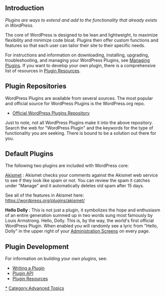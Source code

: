 {{Languages|
{{ar|الإضافات}}
{{en|Plugins}}
{{es|Plugins}}
{{fr|Plugins}}
{{it|Plugins}}
{{nl|Plugins}}
{{ja|プラグイン}}
{{ko|Plugins}}
{{lo|Plugins}}
{{mk|Додатоци}}
{{mya|Plugins}}
{{pt|Plugins}}
{{pt-br|O_que_são_Plugins_WordPress}}
{{ru|Плагины}}
{{sk|Moduly}}
{{th|Plugins}}
{{zh-cn|插件}}
{{zh-tw|外掛程式}}
{{vi|Plugins}}
}}

==Introduction==
''Plugins are ways to extend and add to the functionality that already exists in WordPress''.

The core of WordPress is designed to be lean and lightweight, to maximize flexibility and minimize code bloat. Plugins then offer custom functions and features so that each user can tailor their site to their specific needs.

For instructions and information on downloading, installing, upgrading, troubleshooting, and managing your WordPress Plugins, see [[Managing Plugins]]. If you want to develop your own plugin, there is a comprehensive list of resources in [[Plugin Resources]].

==Plugin Repositories==

WordPress Plugins are available from several sources. The most popular and official source for WordPress Plugins is the WordPress.org repo.

* [https://wordpress.org/plugins/ Official WordPress Plugins Repository]

Just to note, not all WordPress Plugins make it into the above repository. Search the web for "WordPress Plugin" and the keywords for the type of functionality you are seeking. There is bound to be a solution out there for you.

==Default Plugins==
The following two plugins are included with WordPress core:

; [[Akismet]] : Akismet checks your comments against the Akismet web service to see if they look like spam or not. You can review the spam it catches under "Manage" and it automatically deletes old spam after 15 days.

See all of the features in Akismet here:
https://wordpress.org/plugins/akismet/

; '''Hello Dolly''' : This is not just a plugin, it symbolizes the hope and enthusiasm of an entire generation summed up in two words sung most famously by Louis Armstrong. Hello, Dolly. This is, by the way, the world's first official WordPress Plugin. When enabled you will randomly see a lyric from "Hello, Dolly" in the upper right of your [[Administration Screens]] on every page.

==Plugin Development==

For information on building your own plugins, see:

* [[Writing a Plugin]]
* [[Plugin API]]
* [[Plugin Resources]]

[[Category:Plugins|*]]
[[Category:Advanced Topics]]